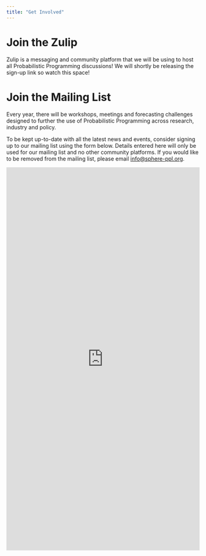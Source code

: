 ```yaml
---
title: "Get Involved"
---
```


# Join the Zulip

Zulip is a messaging and community platform that we will be using to host all Probabilistic Programming discussions! We will shortly be releasing the sign-up link so watch this space!

# Join the Mailing List

Every year, there will be workshops, meetings and forecasting challenges designed to further the use of Probabilistic Programming across research, industry and policy. 

To be kept up-to-date with all the latest news and events, consider signing up to our mailing list using the form below. Details entered here will only be used for our mailing list and no other community platforms. If you would like to be removed from the mailing list, please email [info@sphere-ppl.org](mailto:info@sphere-ppl.org).

<iframe width="100%" height="1000" src="https://forms.office.com/Pages/ResponsePage.aspx?id=p_SVQ1XklU-Knx-672OE-URujk9e7W5DjFX3xGxXVMVUQzk4TDNKN0VZOEMxMVNEVjQ0SEVYRVdRUy4u&embed=true" frameborder="0" marginwidth="0" marginheight="0" style="border: none; max-width:100%; max-height:100%" allowfullscreen webkitallowfullscreen mozallowfullscreen msallowfullscreen> </iframe>